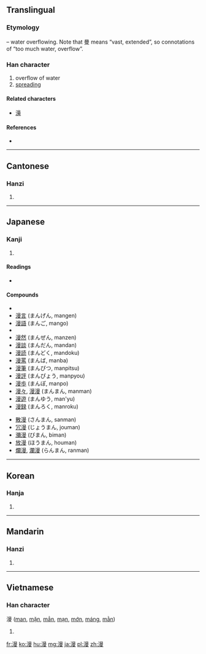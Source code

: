{{also|澷}}
==Translingual==

===Etymology===
{{Han compound|水|曼|alt1=氵|ls=psc|c1=s|c2=p}} – water overflowing. Note that 曼 means “vast, extended”, so connotations of “too much water, overflow”.

===Han character===
{{Han char|rn=85|rad=水|as=11|sn=14|four=3614<sub>7</sub>|canj=水日田水 (EAWE)|ids=⿰氵曼}}

# overflow of water
# [[spreading]]

====Related characters====
* [[澷]]

====References====
* {{Han ref|kx=0646.320|dkj=18166|dj=1056.100|hdz=31721.100|uh=6F2B|ud=28459|bh=BAA9|bd=47785}}

----

==Cantonese==

===Hanzi===
{{yue-hanzi|jyut=|y=maan6}}

# {{defn|lang=yue|sort=水11}}

----

==Japanese==

===Kanji===
{{ja-kanji|grade=c|rs=水11}}

# {{defn|lang=ja|sort=水11}}

====Readings====
* {{ja-readings|on=[[まん]] (man)|kun=[[みだり]] (midari), [[みだりに]] (midarini), [[そぞろに]] (sozoroni)}}

====Compounds====
* {{term|漫画||[[comics]]|tr=[[まんが]], [[manga]]|sc=Jpan|lang=ja}}
* [[漫言]] (まんげん, mangen)
* [[漫語]] (まんご, mango)
* {{term|漫才||a style of [[w:double act|double act]] [[stand-up comedy]]|tr=まんざい, manzai|sc=Jpan|lang=ja}}
* [[漫然]] (まんぜん, manzen)
* [[漫談]] (まんだん, mandan)
* [[漫読]] (まんどく, mandoku)
* [[漫罵]] (まんば, manba)
* [[漫筆]] (まんぴつ, manpitsu)
* [[漫評]] (まんぴょう, manpyou)
* [[漫歩]] (まんぽ, manpo)
* [[漫々]], [[漫漫]] (まんまん, manman)
* [[漫遊]] (まんゆう, man'yu)
* [[漫録]] (まんろく, manroku)

* [[散漫]] (さんまん, sanman)
* [[冗漫]] (じょうまん, jouman)
* [[瀰漫]] (びまん, biman)
* [[放漫]] (ほうまん, houman)
* [[爛漫]], [[瀾漫]] (らんまん, ranman)

----

==Korean==

===Hanja===
{{ko-hanja|hangeul=만|eumhun=|rv=man|mr=man|y=man}}

# {{defn|lang=ko|sort=水11}}

----

==Mandarin==

===Hanzi===
{{cmn-hanzi|pin=[[màn]] ([[man4]])|wg=man<sup>4</sup>}}

# {{defn|lang=cmn|sort=水11}}

----

==Vietnamese==

===Han character===
漫 ([[man]], [[mặn]], [[mẳn]], [[mạn]], [[mớn]], [[máng]], [[mằn]])

# {{defn|lang=vi|sort=水11}}

[[fr:漫]]
[[ko:漫]]
[[hu:漫]]
[[mg:漫]]
[[ja:漫]]
[[pl:漫]]
[[zh:漫]]